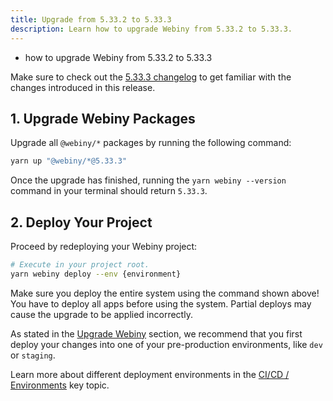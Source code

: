 ```yaml
---
title: Upgrade from 5.33.2 to 5.33.3
description: Learn how to upgrade Webiny from 5.33.2 to 5.33.3.
---
```



<Alert type="success" title="What you’ll learn">

- how to upgrade Webiny from 5.33.2 to 5.33.3

</Alert>

<Alert type="info">

Make sure to check out the [5.33.3 changelog](./changelog) to get familiar with the changes introduced in this release.

</Alert>

## 1. Upgrade Webiny Packages

Upgrade all `@webiny/*` packages by running the following command:

```bash
yarn up "@webiny/*@5.33.3"
```

Once the upgrade has finished, running the `yarn webiny --version` command in your terminal should return `5.33.3`.

## 2. Deploy Your Project

Proceed by redeploying your Webiny project:

```bash
# Execute in your project root.
yarn webiny deploy --env {environment}
```

<Alert type="warning">

Make sure you deploy the entire system using the command shown above! You have to deploy all apps before using the system. Partial deploys may cause the upgrade to be applied incorrectly.

</Alert>

<Alert type="warning">

As stated in the [Upgrade Webiny](../upgrade-webiny#pre-production-environments-first) section, we recommend that you first deploy your changes into one of your pre-production environments, like `dev` or `staging`.

</Alert>

<Alert type="info">

Learn more about different deployment environments in the [CI/CD / Environments](../../core-development-concepts/ci-cd/environments) key topic.

</Alert>
